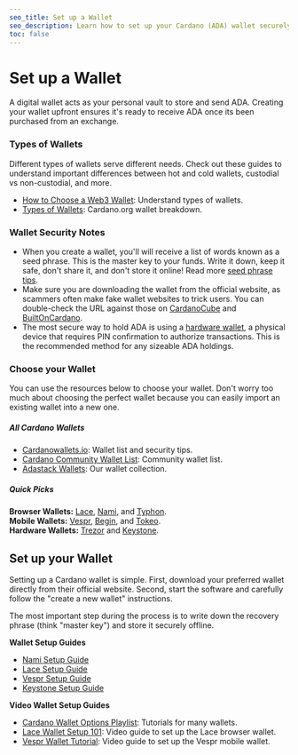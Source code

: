 ```yaml
---
seo_title: Set up a Wallet
seo_description: Learn how to set up your Cardano (ADA) wallet securely with our step-by-step guide. Discover wallets, wallet types, and security tips. Be your own bank.
toc: false
---
```


# Set up a Wallet

A digital wallet acts as your personal vault to store and send ADA. Creating your wallet upfront ensures it's ready to receive ADA once its been purchased from an exchange.

### Types of Wallets

Different types of wallets serve different needs. Check out these guides to understand important differences between hot and cold wallets, custodial vs non-custodial, and more.

- [How to Choose a Web3 Wallet](https://www.essentialcardano.io/article/how-to-choose-a-web3-wallet)<OS url="https://github.com/input-output-hk/" />: Understand types of wallets.
- [Types of Wallets](https://github.com/input-output-hk/cardano-documentation)<OS url="https://github.com/input-output-hk/cardano-documentation" />: Cardano.org wallet breakdown.

### Wallet Security Notes

- When you create a wallet, you'll will receive a list of words known as a seed phrase. This is the master key to your funds. Write it down, keep it safe, don't share it, and don't store it online! Read more [seed phrase tips](https://www.reddit.com/r/cardano/wiki/wallets/seedphrase/).
- Make sure you are downloading the wallet from the official website, as scammers often make fake wallet websites to trick users. You can double-check the URL against those on [CardanoCube](https://www.cardanocube.com/categories/wallets) and [BuiltOnCardano](https://builtoncardano.com/ecosystem/wallets).
- The most secure way to hold ADA is using a [hardware wallet](https://builtoncardano.com/ecosystem/hardware-wallet), a physical device that requires PIN confirmation to authorize transactions. This is the recommended method for any sizeable ADA holdings.

### Choose your Wallet

You can use the resources below to choose your wallet. Don't worry too much about choosing the perfect wallet because you can easily import an existing wallet into a new one.

##### All Cardano Wallets

- [Cardanowallets.io](https://cardanowallets.io/): Wallet list and security tips.
- [Cardano Community Wallet List](https://cardano-community.github.io/support-faq/Wallets/list/)<OS url="https://github.com/cardano-community/support-faq/blob/master/docs/Wallets/list.md" />: Community wallet list.
- [Adastack Wallets](../ecosystem/wallets.mdx): Our wallet collection.

##### Quick Picks

**Browser Wallets:** [Lace](https://www.lace.io/)<OS url="https://github.com/input-output-hk/lace" />, [Nami](https://www.namiwallet.io/)<OS url="https://github.com/input-output-hk/nami" />, and [Typhon](https://typhonwallet.io/).  
**Mobile Wallets:** [Vespr](https://vespr.xyz/), [Begin](https://begin.is/), and [Tokeo](https://tokeopay.io/).  
**Hardware Wallets:** [Trezor](https://trezor.io/)<OS url="https://github.com/trezor/trezor-firmware" /> and [Keystone](https://keyst.one/)<OS url="https://github.com/KeystoneHQ/keystone3-firmware" />.

## Set up your Wallet

Setting up a Cardano wallet is simple. First, download your preferred wallet directly from their official website. Second, start the software and carefully follow the "create a new wallet" instructions.

The most important step during the process is to write down the recovery phrase (think "master key") and store it securely offline.

**Wallet Setup Guides**

- [Nami Setup Guide](https://learncardano.io/lessons/how-to-install-nami-wallet/)
- [Lace Setup Guide](https://cardanospot.io/news/how-to-set-up-a-lace-wallet-0)
- [Vespr Setup Guide](https://docs.vespr.xyz/vespr/user-guide/getting-started)
- [Keystone Setup Guide](https://keyst.one/get-started)

**Video Wallet Setup Guides**

- [Cardano Wallet Options Playlist](https://www.youtube.com/playlist?list=PL3DtqUjro7uFqlq7BvrV0tNc3oduOahMu): Tutorials for many wallets.
- [Lace Wallet Setup 101](https://learncardano.io/courses/lace-wallet/): Video guide to set up the Lace browser wallet.
- [Vespr Wallet Tutorial](https://www.youtube.com/watch?v=XrNSFL87HFk): Video guide to set up the Vespr mobile wallet.
